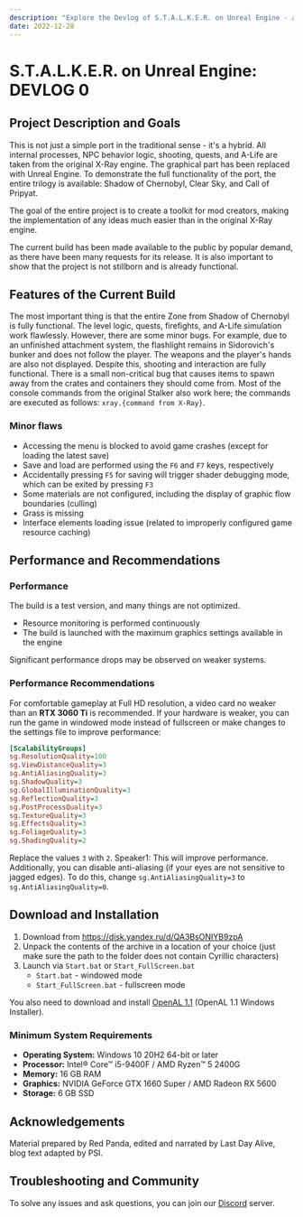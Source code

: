 ```yaml
---
description: "Explore the Devlog of S.T.A.L.K.E.R. on Unreal Engine - a unique project that combines the original X-Ray engine with Unreal Engine graphics. Explore the fully functional Zone from Shadow of Chernobyl, enjoy shooting and interaction. Download the build and immerse yourself in the captivating world of the Stalker!"
date: 2022-12-28
---
```



# S.T.A.L.K.E.R. on Unreal Engine: DEVLOG 0

<Authors date="2022-12-28" by="by:">
  <Author name="Red Panda" />
  <Author name="Last Day Alive" link="https://www.youtube.com/channel/UCagShjMvwP2028fQUoykehw" />
  <Author name="PSI" link="https://github.com/psiget" />
</Authors>

## Project Description and Goals

This is not just a simple port in the traditional sense - it's a hybrid. All internal processes, NPC behavior logic, shooting, quests, and A-Life are taken from the original X-Ray engine. The graphical part has been replaced with Unreal Engine. To demonstrate the full functionality of the port, the entire trilogy is available: Shadow of Chernobyl, Clear Sky, and Call of Pripyat.

The goal of the entire project is to create a toolkit for mod creators, making the implementation of any ideas much easier than in the original X-Ray engine.

The current build has been made available to the public by popular demand, as there have been many requests for its release. It is also important to show that the project is not stillborn and is already functional.

## Features of the Current Build

The most important thing is that the entire Zone from Shadow of Chernobyl is fully functional. The level logic, quests, firefights, and A-Life simulation work flawlessly. However, there are some minor bugs. For example, due to an unfinished attachment system, the flashlight remains in Sidorovich's bunker and does not follow the player. The weapons and the player's hands are also not displayed. Despite this, shooting and interaction are fully functional. There is a small non-critical bug that causes items to spawn away from the crates and containers they should come from. Most of the console commands from the original Stalker also work here; the commands are executed as follows: `xray.{command from X-Ray}`.

### Minor flaws

- Accessing the menu is blocked to avoid game crashes (except for loading the latest save)
- Save and load are performed using the `F6` and `F7` keys, respectively
- Accidentally pressing `F5` for saving will trigger shader debugging mode, which can be exited by pressing `F3`
- Some materials are not configured, including the display of graphic flow boundaries (culling)
- Grass is missing
- Interface elements loading issue (related to improperly configured game resource caching)

## Performance and Recommendations

### Performance

The build is a test version, and many things are not optimized.

- Resource monitoring is performed continuously
- The build is launched with the maximum graphics settings available in the engine

Significant performance drops may be observed on weaker systems.

### Performance Recommendations

For comfortable gameplay at Full HD resolution, a video card no weaker than an **RTX 3060 Ti** is recommended. If your hardware is weaker, you can run the game in windowed mode instead of fullscreen or make changes to the settings file to improve performance:

```ini filename="{game}\Stalker\Saved\Config\Windows\GameUserSettings.ini" {5-7,10-12}
[ScalabilityGroups]
sg.ResolutionQuality=100
sg.ViewDistanceQuality=3
sg.AntiAliasingQuality=3
sg.ShadowQuality=3
sg.GlobalIlluminationQuality=3
sg.ReflectionQuality=3
sg.PostProcessQuality=3
sg.TextureQuality=3
sg.EffectsQuality=3
sg.FoliageQuality=3
sg.ShadingQuality=2
```

Replace the values `3` with `2`. Speaker1: This will improve performance. Additionally, you can disable anti-aliasing (if your eyes are not sensitive to jagged edges). To do this, change `sg.AntiAliasingQuality=3` to `sg.AntiAliasingQuality=0`.

## Download and Installation

1. Download from https://disk.yandex.ru/d/QA3BsONIYB9zpA
2. Unpack the contents of the archive in a location of your choice (just make sure the path to the folder does not contain Cyrillic characters)
3. Launch via `Start.bat` or `Start_FullScreen.bat`
    - `Start.bat` - windowed mode
    - `Start_FullScreen.bat` - fullscreen mode

You also need to download and install [OpenAL 1.1](https://www.openal.org/downloads/) (OpenAL 1.1 Windows Installer).

### Minimum System Requirements

- **Operating System:** Windows 10 20H2 64-bit or later
- **Processor:** Intel® Core™ i5-9400F / AMD Ryzen™ 5 2400G
- **Memory:** 16 GB RAM
- **Graphics:** NVIDIA GeForce GTX 1660 Super / AMD Radeon RX 5600
- **Storage:** 6 GB SSD

## Acknowledgements

Material prepared by Red Panda, edited and narrated by Last Day Alive, blog text adapted by PSI.

## Troubleshooting and Community

To solve any issues and ask questions, you can join our [Discord](https://discord.gg/red-projects-530968529311367178) server.
